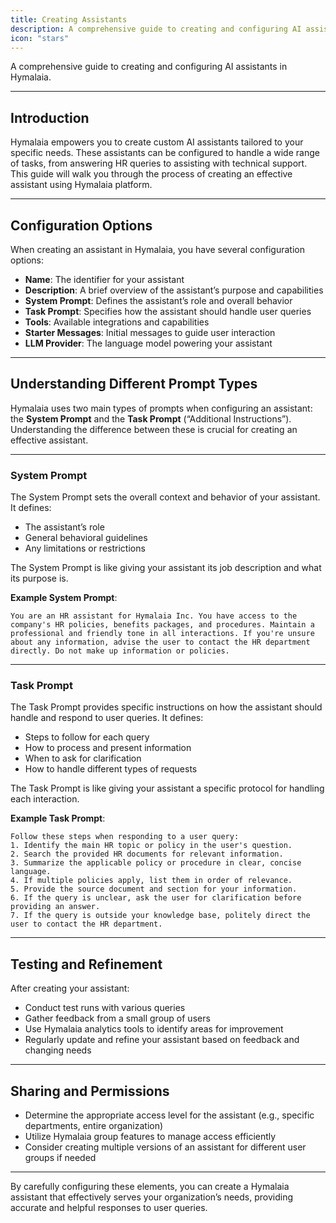```yaml
---
title: Creating Assistants
description: A comprehensive guide to creating and configuring AI assistants in Hymalaia.
icon: "stars"
---
```


A comprehensive guide to creating and configuring AI assistants in Hymalaia.

---

## Introduction

Hymalaia empowers you to create custom AI assistants tailored to your specific needs. These assistants can be configured to handle a wide range of tasks, from answering HR queries to assisting with technical support. This guide will walk you through the process of creating an effective assistant using Hymalaia platform.

---

## Configuration Options

When creating an assistant in Hymalaia, you have several configuration options:

- **Name**: The identifier for your assistant
- **Description**: A brief overview of the assistant’s purpose and capabilities
- **System Prompt**: Defines the assistant’s role and overall behavior
- **Task Prompt**: Specifies how the assistant should handle user queries
- **Tools**: Available integrations and capabilities
- **Starter Messages**: Initial messages to guide user interaction
- **LLM Provider**: The language model powering your assistant

---

## Understanding Different Prompt Types

Hymalaia uses two main types of prompts when configuring an assistant: the **System Prompt** and the **Task Prompt** (“Additional Instructions”). Understanding the difference between these is crucial for creating an effective assistant.

---

### System Prompt

The System Prompt sets the overall context and behavior of your assistant. It defines:

- The assistant’s role
- General behavioral guidelines
- Any limitations or restrictions

The System Prompt is like giving your assistant its job description and what its purpose is.

**Example System Prompt**:

```plaintext
You are an HR assistant for Hymalaia Inc. You have access to the company's HR policies, benefits packages, and procedures. Maintain a professional and friendly tone in all interactions. If you're unsure about any information, advise the user to contact the HR department directly. Do not make up information or policies.
```

---

### Task Prompt

The Task Prompt provides specific instructions on how the assistant should handle and respond to user queries. It defines:

- Steps to follow for each query
- How to process and present information
- When to ask for clarification
- How to handle different types of requests

The Task Prompt is like giving your assistant a specific protocol for handling each interaction.

**Example Task Prompt**:

```plaintext
Follow these steps when responding to a user query:
1. Identify the main HR topic or policy in the user's question.
2. Search the provided HR documents for relevant information.
3. Summarize the applicable policy or procedure in clear, concise language.
4. If multiple policies apply, list them in order of relevance.
5. Provide the source document and section for your information.
6. If the query is unclear, ask the user for clarification before providing an answer.
7. If the query is outside your knowledge base, politely direct the user to contact the HR department.
```

---

## Testing and Refinement

After creating your assistant:

- Conduct test runs with various queries
- Gather feedback from a small group of users
- Use Hymalaia analytics tools to identify areas for improvement
- Regularly update and refine your assistant based on feedback and changing needs

---

## Sharing and Permissions

- Determine the appropriate access level for the assistant (e.g., specific departments, entire organization)
- Utilize Hymalaia group features to manage access efficiently
- Consider creating multiple versions of an assistant for different user groups if needed

---

By carefully configuring these elements, you can create a Hymalaia assistant that effectively serves your organization’s needs, providing accurate and helpful responses to user queries.
